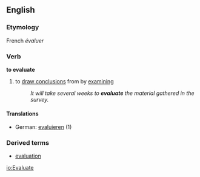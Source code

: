 ==English==
===Etymology===
French ''évaluer''
===Verb===
'''to evaluate'''
#to [[draw conclusion]]s from by [[examine|examining]]
#:''It will take several weeks to '''evaluate''' the material gathered in the survey.''
====Translations====
*German: [[evaluieren]] (1)
===Derived terms===
*[[evaluation]]

[[io:Evaluate]]